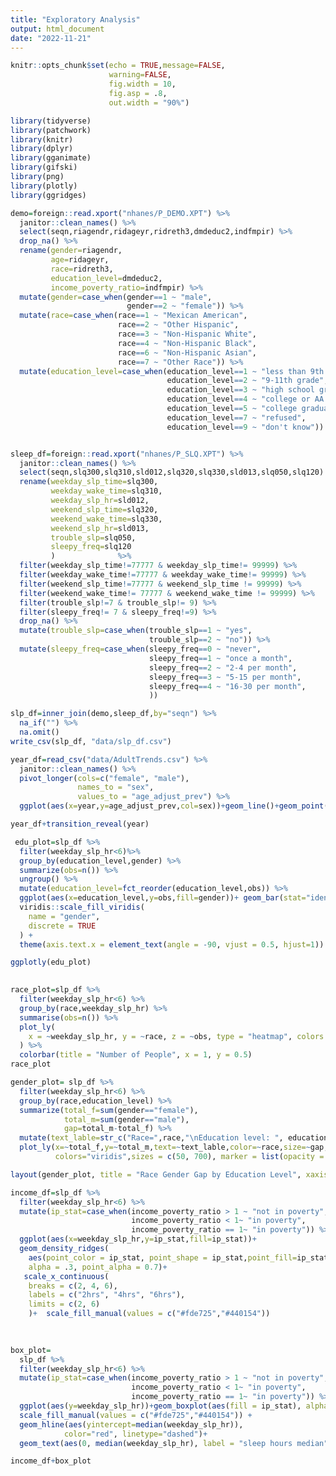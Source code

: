 ```yaml
---
title: "Exploratory Analysis"
output: html_document
date: "2022-11-21"
---
```


```r
knitr::opts_chunk$set(echo = TRUE,message=FALSE,
                      warning=FALSE, 
                      fig.width = 10,
                      fig.asp = .8,
                      out.width = "90%")
```

```r
library(tidyverse)
library(patchwork)
library(knitr)
library(dplyr)
library(gganimate)
library(gifski)
library(png)
library(plotly)
library(ggridges)

```

```r
demo=foreign::read.xport("nhanes/P_DEMO.XPT") %>%
  janitor::clean_names() %>%
  select(seqn,riagendr,ridageyr,ridreth3,dmdeduc2,indfmpir) %>%
  drop_na() %>%
  rename(gender=riagendr,
         age=ridageyr,
         race=ridreth3,
         education_level=dmdeduc2,
         income_poverty_ratio=indfmpir) %>%
  mutate(gender=case_when(gender==1 ~ "male",
                          gender==2 ~ "female")) %>%
  mutate(race=case_when(race==1 ~ "Mexican American",
                        race==2 ~ "Other Hispanic",
                        race==3 ~ "Non-Hispanic White",
                        race==4 ~ "Non-Hispanic Black",
                        race==6 ~ "Non-Hispanic Asian",
                        race==7 ~ "Other Race")) %>%
  mutate(education_level=case_when(education_level==1 ~ "less than 9th grade",
                                   education_level==2 ~ "9-11th grade",
                                   education_level==3 ~ "high school graduate",
                                   education_level==4 ~ "college or AA degree",
                                   education_level==5 ~ "college graduate or above",
                                   education_level==7 ~ "refused",
                                   education_level==9 ~ "don't know"))


sleep_df=foreign::read.xport("nhanes/P_SLQ.XPT") %>%
  janitor::clean_names() %>% 
  select(seqn,slq300,slq310,sld012,slq320,slq330,sld013,slq050,slq120) %>%
  rename(weekday_slp_time=slq300,
         weekday_wake_time=slq310,
         weekday_slp_hr=sld012,
         weekend_slp_time=slq320,
         weekend_wake_time=slq330,
         weekend_slp_hr=sld013,
         trouble_slp=slq050,
         sleepy_freq=slq120
         )              %>%
  filter(weekday_slp_time!=77777 & weekday_slp_time!= 99999) %>%
  filter(weekday_wake_time!=77777 & weekday_wake_time!= 99999) %>%
  filter(weekend_slp_time!=77777 & weekend_slp_time != 99999) %>%
  filter(weekend_wake_time!= 77777 & weekend_wake_time != 99999) %>%
  filter(trouble_slp!=7 & trouble_slp!= 9) %>%
  filter(sleepy_freq!= 7 & sleepy_freq!=9) %>%
  drop_na() %>%
  mutate(trouble_slp=case_when(trouble_slp==1 ~ "yes",
                               trouble_slp==2 ~ "no")) %>%
  mutate(sleepy_freq=case_when(sleepy_freq==0 ~ "never",
                               sleepy_freq==1 ~ "once a month",
                               sleepy_freq==2 ~ "2-4 per month",
                               sleepy_freq==3 ~ "5-15 per month",
                               sleepy_freq==4 ~ "16-30 per month",
                               ))
```

```r
slp_df=inner_join(demo,sleep_df,by="seqn") %>%
  na_if("") %>%
  na.omit()
write_csv(slp_df, "data/slp_df.csv")
```

```r
year_df=read_csv("data/AdultTrends.csv") %>%
  janitor::clean_names() %>%
  pivot_longer(cols=c("female", "male"),
               names_to = "sex",
               values_to = "age_adjust_prev") %>%
  ggplot(aes(x=year,y=age_adjust_prev,col=sex))+geom_line()+geom_point()

year_df+transition_reveal(year)

```



```r
 edu_plot=slp_df %>%
  filter(weekday_slp_hr<6)%>%
  group_by(education_level,gender) %>%
  summarize(obs=n()) %>% 
  ungroup() %>%
  mutate(education_level=fct_reorder(education_level,obs)) %>%
  ggplot(aes(x=education_level,y=obs,fill=gender))+ geom_bar(stat="identity")+
  viridis::scale_fill_viridis(
    name = "gender",
    discrete = TRUE
  ) + 
  theme(axis.text.x = element_text(angle = -90, vjust = 0.5, hjust=1))

ggplotly(edu_plot)
  

```


```r
race_plot=slp_df %>%
  filter(weekday_slp_hr<6) %>%
  group_by(race,weekday_slp_hr) %>%
  summarise(obs=n()) %>%
  plot_ly(
    x = ~weekday_slp_hr, y = ~race, z = ~obs, type = "heatmap", colors = "BuPu"
  ) %>%
  colorbar(title = "Number of People", x = 1, y = 0.5) 
race_plot
```

```r
gender_plot= slp_df %>%
  filter(weekday_slp_hr<6) %>%
  group_by(race,education_level) %>%
  summarize(total_f=sum(gender=="female"),
            total_m=sum(gender=="male"),
            gap=total_m-total_f) %>%
  mutate(text_lable=str_c("Race=",race,"\nEducation level: ", education_level)) %>%
  plot_ly(x=~total_f,y=~total_m,text=~text_lable,color=~race,size=~gap,type="scatter",mode="markers",
          colors="viridis",sizes = c(50, 700), marker = list(opacity = 0.7))

layout(gender_plot, title = "Race Gender Gap by Education Level", xaxis = list(title = "Number of Female Sleeping less than 6 hrs"), yaxis = list(title = "Number of Male Sleeping less than 6 hrs"))
```

```r
income_df=slp_df %>%
  filter(weekday_slp_hr<6) %>%
  mutate(ip_stat=case_when(income_poverty_ratio > 1 ~ "not in poverty",
                           income_poverty_ratio < 1~ "in poverty",
                           income_poverty_ratio == 1~ "in poverty")) %>%
  ggplot(aes(x=weekday_slp_hr,y=ip_stat,fill=ip_stat))+
  geom_density_ridges(
    aes(point_color = ip_stat, point_shape = ip_stat,point_fill=ip_stat),
    alpha = .3, point_alpha = 0.7)+
   scale_x_continuous(
    breaks = c(2, 4, 6), 
    labels = c("2hrs", "4hrs", "6hrs"),
    limits = c(2, 6)
    )+  scale_fill_manual(values = c("#fde725","#440154")) 

     
  
box_plot=
  slp_df %>%
  filter(weekday_slp_hr<6) %>%
  mutate(ip_stat=case_when(income_poverty_ratio > 1 ~ "not in poverty",
                           income_poverty_ratio < 1~ "in poverty",
                           income_poverty_ratio == 1~ "in poverty")) %>%
  ggplot(aes(y=weekday_slp_hr))+geom_boxplot(aes(fill = ip_stat), alpha = 0.3)+
  scale_fill_manual(values = c("#fde725","#440154")) +
  geom_hline(aes(yintercept=median(weekday_slp_hr)),
            color="red", linetype="dashed")+
  geom_text(aes(0, median(weekday_slp_hr), label = "sleep hours median"), vjust = -0.5, hjust = 0, color = "red")

income_df+box_plot

```


